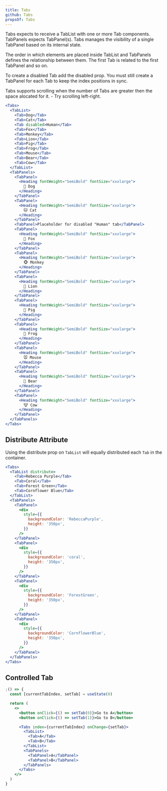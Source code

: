 ```yaml
---
title: Tabs
github: Tabs
propsOf: Tabs
---
```


Tabs expects to receive a TabList with one or more Tab components. TabPanels expects TabPanel(s). Tabs manages the visibility of a single TabPanel based on its internal state.

The order in which elements are placed inside TabList and TabPanels defines the relationship between them. The first Tab is related to the first TabPanel and so on.

To create a disabled Tab add the disabled prop. You must still create a TabPanel for each Tab to keep the index positions in sync.

Tabs supports scrolling when the number of Tabs are greater then the space alocated for it. - Try scrolling left-right.

```jsx
<Tabs>
  <TabList>
    <Tab>Dog</Tab>
    <Tab>Cat</Tab>
    <Tab disabled>Human</Tab>
    <Tab>Fox</Tab>
    <Tab>Monkey</Tab>
    <Tab>Lion</Tab>
    <Tab>Pig</Tab>
    <Tab>Frog</Tab>
    <Tab>Mouse</Tab>
    <Tab>Bear</Tab>
    <Tab>Cow</Tab>
  </TabList>
  <TabPanels>
    <TabPanel>
      <Heading fontWeight="SemiBold" fontSize="xxxlarge">
        🐶 Dog
      </Heading>
    </TabPanel>
    <TabPanel>
      <Heading fontWeight="SemiBold" fontSize="xxxlarge">
        🐱 Cat
      </Heading>
    </TabPanel>
    <TabPanel>Placeholder for disabled "Human" tab</TabPanel>
    <TabPanel>
      <Heading fontWeight="SemiBold" fontSize="xxxlarge">
        🦊 Fox
      </Heading>
    </TabPanel>
    <TabPanel>
      <Heading fontWeight="SemiBold" fontSize="xxxlarge">
        🐵 Monkey
      </Heading>
    </TabPanel>
    <TabPanel>
      <Heading fontWeight="SemiBold" fontSize="xxxlarge">
        🦁 Lion
      </Heading>
    </TabPanel>
    <TabPanel>
      <Heading fontWeight="SemiBold" fontSize="xxxlarge">
        🐷 Pig
      </Heading>
    </TabPanel>
    <TabPanel>
      <Heading fontWeight="SemiBold" fontSize="xxxlarge">
        🐸 Frog
      </Heading>
    </TabPanel>
    <TabPanel>
      <Heading fontWeight="SemiBold" fontSize="xxxlarge">
        🐭 Mouse
      </Heading>
    </TabPanel>
    <TabPanel>
      <Heading fontWeight="SemiBold" fontSize="xxxlarge">
        🐻 Bear
      </Heading>
    </TabPanel>
    <TabPanel>
      <Heading fontWeight="SemiBold" fontSize="xxxlarge">
        🐮 Cow
      </Heading>
    </TabPanel>
  </TabPanels>
</Tabs>
```

## Distribute Attribute

Using the distribute prop on `TabList` will equally distributed each `Tab` in the container.

```jsx
<Tabs>
  <TabList distribute>
    <Tab>Rebecca Purple</Tab>
    <Tab>Coral</Tab>
    <Tab>Forest Green</Tab>
    <Tab>Cornflower Blue</Tab>
  </TabList>
  <TabPanels>
    <TabPanel>
      <div
        style={{
          backgroundColor: 'RebeccaPurple',
          height: '350px',
        }}
      />
    </TabPanel>
    <TabPanel>
      <div
        style={{
          backgroundColor: 'coral',
          height: '350px',
        }}
      />
    </TabPanel>
    <TabPanel>
      <div
        style={{
          backgroundColor: 'ForestGreen',
          height: '350px',
        }}
      />
    </TabPanel>
    <TabPanel>
      <div
        style={{
          backgroundColor: 'CornflowerBlue',
          height: '350px',
        }}
      />
    </TabPanel>
  </TabPanels>
</Tabs>
```

## Controlled Tab

```jsx
;() => {
  const [currentTabIndex, setTab] = useState(0)

  return (
    <>
      <button onClick={() => setTab(0)}>Go to A</button>
      <button onClick={() => setTab(1)}>Go to B</button>

      <Tabs index={currentTabIndex} onChange={setTab}>
        <TabList>
          <Tab>A</Tab>
          <Tab>B</Tab>
        </TabList>
        <TabPanels>
          <TabPanel>A</TabPanel>
          <TabPanel>B</TabPanel>
        </TabPanels>
      </Tabs>
    </>
  )
}
```
